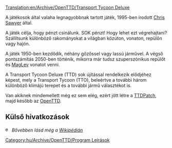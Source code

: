 [[Translation:en/Archive/OpenTTD/Transport Tycoon Deluxe]]

A játékosok által valaha legnagyobbnak tartott játék, 1995-ben írodott [http://www.chrissawyer.com Chris Sawyer] által.

A játék célja, hogy pénzt csinálunk. SOK pénzt!
Hogy lehet ezt végrehajtani? Szállítsunk különböző rakományokat a világban közúton, vonaton, repülőn vagy hajón.

A játék 1950-ben kezdődik, néhány gőzőssel vagy lassú járművel. A végső pontszámítás 2050-ben történik, mikorra már tudsz szuperszónikus repülőt és [[hu/Manual/Base Set/Maglev vasút|MagLev]] vonatot venni.

A Transport Tycoon Deluxe (TTD) sok újítással rendelkezik elődjéhez képest, mely a Transport Tycoon (TTO),  beleértve a további három különböző klímájú terepet és a további jármű választékot is.

Van akiknek mindemellett még ez sem elég, ezért jött létre a [[hu/TTDPatch|TTDPatch]], majd később az [[hu/Manual/Main Page|OpenTTD]].

== Külső hivatkozások ==
[[File:en/Manual/Base Set/Trains/Searchtool.png|16px]] ''Bővebben lásd még a [http://hu.wikipedia.org/wiki/Transport_Tycoon_Deluxe Wikipédián]''

[[Category:hu/Archive/OpenTTD/Program Leírások]]